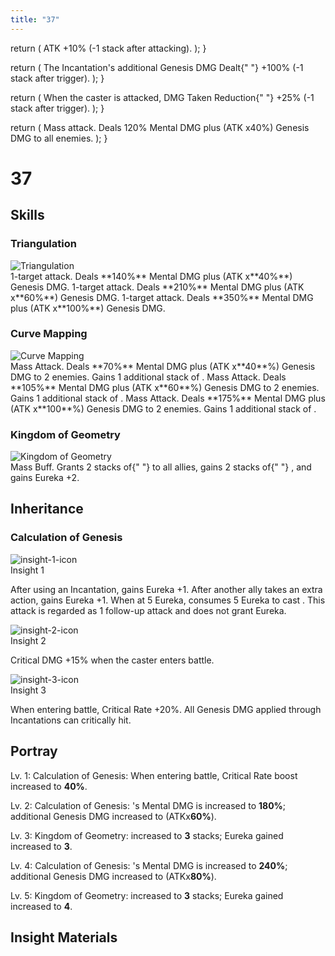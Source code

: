 ```yaml
---
title: "37"
---
```




  return (
    <EffectTooltip effect="[Numeral Perception]">
      ATK <span class="highlight">+10%</span> (-1 stack after attacking).
    </EffectTooltip>
  );
}

  return (
    <EffectTooltip effect="[Enlightenment]">
      The Incantation's additional Genesis DMG Dealt{" "}
      <span class="highlight">+100%</span> (-1 stack after trigger).
    </EffectTooltip>
  );
}

  return (
    <EffectTooltip effect="[Sturdiness]">
      When the caster is attacked, DMG Taken Reduction{" "}
      <span class="highlight">+25%</span> (-1 stack after trigger).
    </EffectTooltip>
  );
}

  return (
    <EffectTooltip effect="[Supplementary Formula]">
      Mass attack. Deals <span class="highlight">120%</span> Mental DMG plus
      (ATK x<span class="highlight">40%</span>) Genesis DMG to all enemies.
    </EffectTooltip>
  );
}

# 37

## Skills

### Triangulation

<div class="flex gap-5 items-stretch">
  <div class="w-48 shrink-0">
    <img src="/data/characters/37/skill-1.png" alt="Triangulation" />
  </div>
  <CardInfo star={1} type="ATTACK" note="An obvious triangle.">
    1-target attack. Deals **140%** Mental DMG plus (ATK x**40%**) Genesis DMG.
  </CardInfo>
  <CardInfo star={2} type="ATTACK" note="An obvious triangle, speaking out against overlooked injustices.">
    1-target attack. Deals **210%** Mental DMG plus (ATK x**60%**) Genesis DMG.
  </CardInfo>
  <CardInfo star={3} type="ATTACK" note="An obvious triangle, speaking out against overlooked injustices, the evidence is as follows.">
    1-target attack. Deals **350%** Mental DMG plus (ATK x**100%**) Genesis DMG.
  </CardInfo>
</div>

### Curve Mapping

<div class="flex gap-5 items-stretch">
  <div class="w-48 shrink-0">
    <img src="/data/characters/37/skill-2.png" alt="Curve Mapping" />
  </div>
  <CardInfo star={1} type="ATTACK" note="Such beautiful form.">
    Mass Attack. Deals **70%** Mental
    DMG plus (ATK x**40**%) Genesis DMG to 2 enemies. Gains 1 additional stack
    of <SturdinessEffect />.
  </CardInfo>
  <CardInfo star={2} type="ATTACK" note="Such beautiful form. Desirable in dimensions and fractals.">
    Mass Attack. Deals **105%** Mental
    DMG plus (ATK x**60**%) Genesis DMG to 2 enemies. Gains 1 additional stack
    of <SturdinessEffect />.
  </CardInfo>
  <CardInfo star={3} type="ATTACK" note="Such beautiful form. Desirable in dimensions and fractals — a truth agreed upon by all.">
    Mass Attack. Deals **175%** Mental
    DMG plus (ATK x**100**%) Genesis DMG to 2 enemies. Gains 1 additional stack
    of <SturdinessEffect />.
  </CardInfo>
</div>

### Kingdom of Geometry

<div class="flex gap-5 items-stretch">
  <div class="w-48 shrink-0">
    <img src="/data/characters/37/ultimate.png" alt="Kingdom of Geometry" />
  </div>
  <CardInfo type="BUFF" note="It is the omega, the final answer, the result of all calculations.">
    Mass Buff. Grants 2 stacks of{" "}
    <NumeralPerceptionEffect /> to all allies, gains 2 stacks of{" "}
    <EnlightenmentEffect />, and gains Eureka +2.
  </CardInfo>
</div>

## Inheritance

### Calculation of Genesis

<div class="mt-4 flex items-center">
  <div class="w-8 h-8 mr-2">
    <img src="/data/insight/insight-1.png" alt="insight-1-icon" />
  </div>
  <span class="text-xl font-bold">Insight 1</span>
</div>

After using an Incantation, gains Eureka +1. After another ally takes an extra action, gains Eureka +1. When at 5 Eureka, consumes 5 Eureka to cast <SupplementaryFormulaEffect />. This attack is regarded as 1 follow-up attack and does not grant Eureka.

<div class="mt-4 flex items-center">
  <div class="w-8 h-8 mr-2">
    <img src="/data/insight/insight-2.png" alt="insight-2-icon" />
  </div>
  <span class="text-xl font-bold">Insight 2</span>
</div>

Critical DMG <span class="highlight">+15%</span> when the caster enters battle.

<div class="mt-4 flex items-center">
  <div class="w-8 h-8 mr-2">
    <img src="/data/insight/insight-3.png" alt="insight-3-icon" />
  </div>
  <span class="text-xl font-bold">Insight 3</span>
</div>

When entering battle, Critical Rate <span class="highlight">+20%</span>. All Genesis DMG applied through Incantations can critically hit.

## Portray

<span class="text-2xl mr-2">Lv. 1:</span> Calculation of Genesis: When entering
battle, Critical Rate boost increased to **40%**.

<span class="text-2xl mr-2">Lv. 2:</span> Calculation of Genesis: <NumeralPerceptionEffect />
's Mental DMG is increased to **180%**; additional Genesis DMG increased to
(ATKx**60%**).

<span class="text-2xl">Lv. 3:</span> Kingdom of Geometry: <EnlightenmentEffect /> increased
to **3** stacks; Eureka gained increased to **3**.

<span class="text-2xl">Lv. 4:</span> Calculation of Genesis: <SupplementaryFormulaEffect />
's Mental DMG is increased to **240%**; additional Genesis DMG increased to
(ATKx**80%**).

<span class="text-2xl">Lv. 5:</span> Kingdom of Geometry: <NumeralPerceptionEffect /> increased
to **3** stacks; Eureka gained increased to **4**.

## Insight Materials
